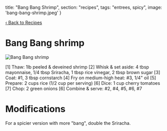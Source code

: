   title: "Bang Bang Shrimp",
  section: "recipes",
  tags: "entrees, spicy",
  image: 'bang-bang-shrimp.jpeg'
}


[‹ Back to Recipes](/recipes)

# Bang Bang shrimp

![Bang Bang shrimp](../../images/food/bang-bang-shrimp.jpeg)

<Recipe>
[1] Thaw: 1lb peeled & deveined shrimp
[2] Whisk & set aside: 
  4 tbsp mayonnaise,
  1/4 tbsp Sriracha,
  1 tbsp rice vinegar,
  2 tbsp brown sugar
[3] Coat: #1, 3 tbsp cornstarch
[4] Fry on medium-high heat: #3, 1/4" oil
[5] Prepare: 2 cups rice (1/2 cup per serving)
[6] Dice: 1 cup cherry tomatoes
[7] Chop: 2 green onions
[6] Combine & serve: #2, #4, #5, #6, #7
</Recipe>

# Modifications
For a spicier version with more "bang", double the Sriracha.

